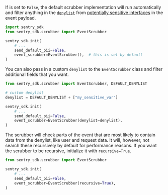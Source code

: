 If <PlatformIdentifier name="send-default-pii" /> is set to `False`, the default scrubber implementation will run automatically and filter anything in the [`denylist`](https://github.com/getsentry/sentry-python/blob/1.18.0/sentry_sdk/scrubber.py#L17-L58) from [potentially sensitive interfaces](/platforms/python/data-collected/) in the event payload.

```python
import sentry_sdk
from sentry_sdk.scrubber import EventScrubber

sentry_sdk.init(
    # ...
    send_default_pii=False,
    event_scrubber=EventScrubber(),  # this is set by default
)
```

You can also pass in a custom `denylist` to the `EventScrubber` class and filter additional fields that you want.

```python
from sentry_sdk.scrubber import EventScrubber, DEFAULT_DENYLIST

# custom denylist
denylist = DEFAULT_DENYLIST + ["my_sensitive_var"]

sentry_sdk.init(
    # ...
    send_default_pii=False,
    event_scrubber=EventScrubber(denylist=denylist),
)
```

The scrubber will check parts of the event that are most likely to contain data from the denylist, like user and request data. It will, however, not search these recursively by default for performance reasons. If you want the scrubber to be recursive, initialize it with `recursive=True`.

```python
from sentry_sdk.scrubber import EventScrubber

sentry_sdk.init(
    # ...
    send_default_pii=False,
    event_scrubber=EventScrubber(recursive=True),
)
```
